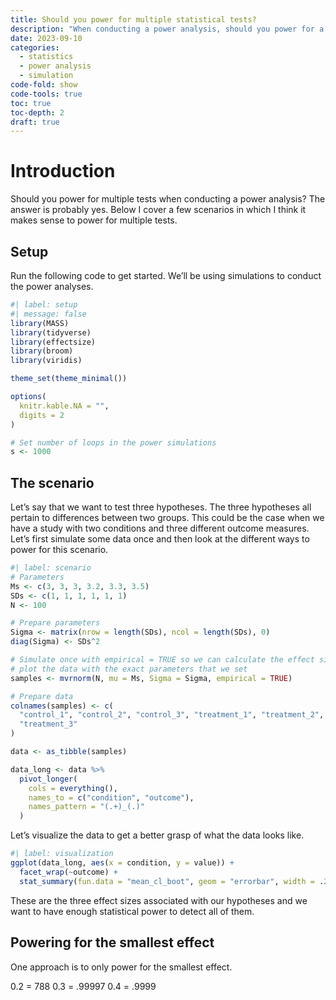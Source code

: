 ```yaml
---
title: Should you power for multiple statistical tests?
description: "When conducting a power analysis, should you power for a single test or multiple tests? In this blog post I provide a few examples of when you should power for multiple tests."
date: 2023-09-10
categories:
  - statistics
  - power analysis
  - simulation
code-fold: show
code-tools: true
toc: true
toc-depth: 2
draft: true
---
```


# Introduction

Should you power for multiple tests when conducting a power analysis? The answer is probably yes. Below I cover a few scenarios in which I think it makes sense to power for multiple tests.

## Setup

Run the following code to get started. We'll be using simulations to conduct the power analyses.

```r
#| label: setup
#| message: false
library(MASS)
library(tidyverse)
library(effectsize)
library(broom)
library(viridis)

theme_set(theme_minimal())

options(
  knitr.kable.NA = "",
  digits = 2
)

# Set number of loops in the power simulations
s <- 1000
```

## The scenario

Let's say that we want to test three hypotheses. The three hypotheses all pertain to differences between two groups. This could be the case when we have a study with two conditions and three different outcome measures. Let's first simulate some data once and then look at the different ways to power for this scenario.

```r
#| label: scenario
# Parameters
Ms <- c(3, 3, 3, 3.2, 3.3, 3.5)
SDs <- c(1, 1, 1, 1, 1, 1)
N <- 100

# Prepare parameters
Sigma <- matrix(nrow = length(SDs), ncol = length(SDs), 0)
diag(Sigma) <- SDs^2

# Simulate once with empirical = TRUE so we can calculate the effect sizes and
# plot the data with the exact parameters that we set
samples <- mvrnorm(N, mu = Ms, Sigma = Sigma, empirical = TRUE)

# Prepare data
colnames(samples) <- c(
  "control_1", "control_2", "control_3", "treatment_1", "treatment_2",
  "treatment_3"
)

data <- as_tibble(samples)

data_long <- data %>%
  pivot_longer(
    cols = everything(),
    names_to = c("condition", "outcome"),
    names_pattern = "(.+)_(.)"
  )
```

Let's visualize the data to get a better grasp of what the data looks like.

```r
#| label: visualization
ggplot(data_long, aes(x = condition, y = value)) +
  facet_wrap(~outcome) +
  stat_summary(fun.data = "mean_cl_boot", geom = "errorbar", width = .25)
```

These are the three effect sizes associated with our hypotheses and we want to have enough statistical power to detect all of them.

## Powering for the smallest effect

One approach is to only power for the smallest effect. 

0.2 = 788
0.3 = .99997
0.4 = .9999

